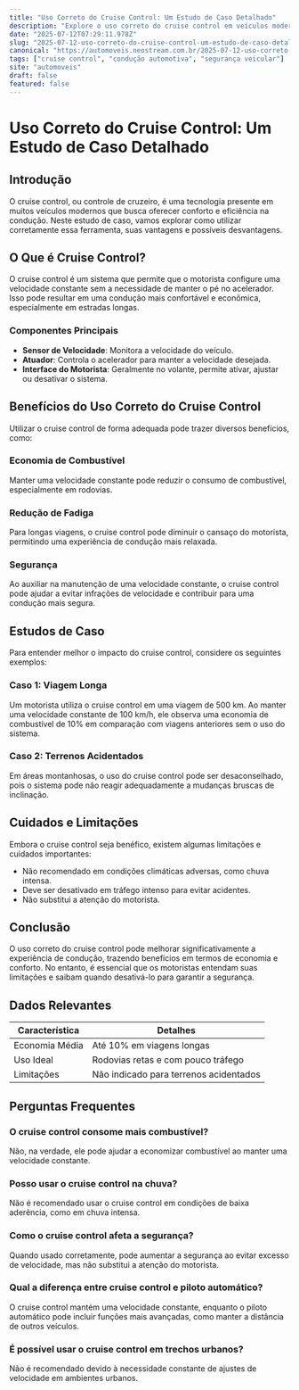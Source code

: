 ```yaml
---
title: "Uso Correto do Cruise Control: Um Estudo de Caso Detalhado"
description: "Explore o uso correto do cruise control em veículos modernos, suas vantagens e como ele impacta a condução. Descubra insights valiosos com um engenheiro automotivo."
date: "2025-07-12T07:29:11.978Z"
slug: "2025-07-12-uso-correto-do-cruise-control-um-estudo-de-caso-detalhado"
canonical: "https://automoveis.neostream.com.br/2025-07-12-uso-correto-do-cruise-control-um-estudo-de-caso-detalhado"
tags: ["cruise control", "condução automotiva", "segurança veicular"]
site: "automoveis"
draft: false
featured: false
---
```


# Uso Correto do Cruise Control: Um Estudo de Caso Detalhado

## Introdução
O cruise control, ou controle de cruzeiro, é uma tecnologia presente em muitos veículos modernos que busca oferecer conforto e eficiência na condução. Neste estudo de caso, vamos explorar como utilizar corretamente essa ferramenta, suas vantagens e possíveis desvantagens.

## O Que é Cruise Control?
O cruise control é um sistema que permite que o motorista configure uma velocidade constante sem a necessidade de manter o pé no acelerador. Isso pode resultar em uma condução mais confortável e econômica, especialmente em estradas longas.

### Componentes Principais
- **Sensor de Velocidade**: Monitora a velocidade do veículo.
- **Atuador**: Controla o acelerador para manter a velocidade desejada.
- **Interface do Motorista**: Geralmente no volante, permite ativar, ajustar ou desativar o sistema.

## Benefícios do Uso Correto do Cruise Control
Utilizar o cruise control de forma adequada pode trazer diversos benefícios, como:

### Economia de Combustível
Manter uma velocidade constante pode reduzir o consumo de combustível, especialmente em rodovias.

### Redução de Fadiga
Para longas viagens, o cruise control pode diminuir o cansaço do motorista, permitindo uma experiência de condução mais relaxada.

### Segurança
Ao auxiliar na manutenção de uma velocidade constante, o cruise control pode ajudar a evitar infrações de velocidade e contribuir para uma condução mais segura.

## Estudos de Caso
Para entender melhor o impacto do cruise control, considere os seguintes exemplos:

### Caso 1: Viagem Longa
Um motorista utiliza o cruise control em uma viagem de 500 km. Ao manter uma velocidade constante de 100 km/h, ele observa uma economia de combustível de 10% em comparação com viagens anteriores sem o uso do sistema.

### Caso 2: Terrenos Acidentados
Em áreas montanhosas, o uso do cruise control pode ser desaconselhado, pois o sistema pode não reagir adequadamente a mudanças bruscas de inclinação.

## Cuidados e Limitações
Embora o cruise control seja benéfico, existem algumas limitações e cuidados importantes:

- Não recomendado em condições climáticas adversas, como chuva intensa.
- Deve ser desativado em tráfego intenso para evitar acidentes.
- Não substitui a atenção do motorista.

## Conclusão
O uso correto do cruise control pode melhorar significativamente a experiência de condução, trazendo benefícios em termos de economia e conforto. No entanto, é essencial que os motoristas entendam suas limitações e saibam quando desativá-lo para garantir a segurança.

## Dados Relevantes
| Característica | Detalhes |
|----------------|----------|
| Economia Média | Até 10% em viagens longas |
| Uso Ideal | Rodovias retas e com pouco tráfego |
| Limitações | Não indicado para terrenos acidentados |

## Perguntas Frequentes

### O cruise control consome mais combustível?
Não, na verdade, ele pode ajudar a economizar combustível ao manter uma velocidade constante.

### Posso usar o cruise control na chuva?
Não é recomendado usar o cruise control em condições de baixa aderência, como em chuva intensa.

### Como o cruise control afeta a segurança?
Quando usado corretamente, pode aumentar a segurança ao evitar excesso de velocidade, mas não substitui a atenção do motorista.

### Qual a diferença entre cruise control e piloto automático?
O cruise control mantém uma velocidade constante, enquanto o piloto automático pode incluir funções mais avançadas, como manter a distância de outros veículos.

### É possível usar o cruise control em trechos urbanos?
Não é recomendado devido à necessidade constante de ajustes de velocidade em ambientes urbanos.